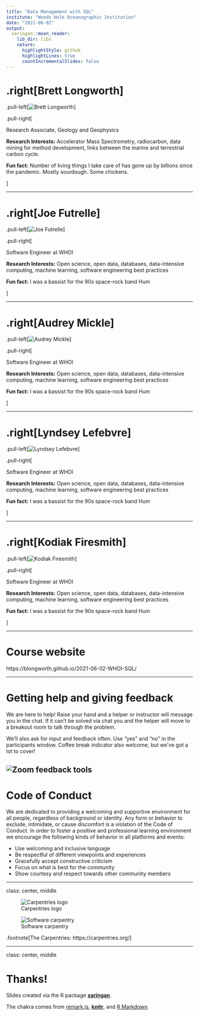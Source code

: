 ```yaml
---
title: "Data Management with SQL"
institute: "Woods Hole Oceanographic Institution"
date: "2021-06-02"
output:
  xaringan::moon_reader:
    lib_dir: libs
    nature:
      highlightStyle: github
      highlightLines: true
      countIncrementalSlides: false
---
```


# .right[Brett Longworth]

.pull-left[![Brett Longworth](images/brett.jpeg)]

.pull-right[

Research Associate, Geology and Geophysics

**Research Interests:** Accelerator Mass Spectrometry, radiocarbon, data mining for method development, links between the marine and terrestrial carbon cycle.

**Fun fact:** Number of living things I take care of has gone up by billions since the pandemic. Mostly sourdough. Some chickens.

]

---

# .right[Joe Futrelle]

.pull-left[![Joe Futrelle](https://avatars2.githubusercontent.com/u/2365298?s=400&u=97004bc2d84a168bcf9b2fd81f03bcde7a15e166&v=4)]

.pull-right[


Software Engineer at WHOI

**Research Interests:** Open science, open data, databases, data-intensive computing, machine learning, software engineering best practices


**Fun fact:** I was a bassist for the 90s space-rock band Hum

]

---

# .right[Audrey Mickle]

.pull-left[![Audrey Mickle]()]

.pull-right[


Software Engineer at WHOI

**Research Interests:** Open science, open data, databases, data-intensive computing, machine learning, software engineering best practices


**Fun fact:** I was a bassist for the 90s space-rock band Hum

]

---

# .right[Lyndsey Lefebvre]

.pull-left[![Lyndsey Lefebvre]()]

.pull-right[


Software Engineer at WHOI

**Research Interests:** Open science, open data, databases, data-intensive computing, machine learning, software engineering best practices


**Fun fact:** I was a bassist for the 90s space-rock band Hum

]

---

# .right[Kodiak Firesmith]

.pull-left[![Kodiak Firesmith]()]

.pull-right[


Software Engineer at WHOI

**Research Interests:** Open science, open data, databases, data-intensive computing, machine learning, software engineering best practices


**Fun fact:** I was a bassist for the 90s space-rock band Hum

]

---

# Course website

https://blongworth.github.io/2021-06-02-WHOI-SQL/

---

# Getting help and giving feedback

We are here to help! Raise your hand and a helper or instructor will message you in the chat. If it can't be solved via chat you and the helper will move to a breakout room to talk through the problem.

We'll also ask for input and feedback often. Use "yes" and "no" in the participants window. Coffee break indicator also welcome, but we've got a lot to cover!

![Zoom feedback tools](images/zoomtools.png)
---

# Code of Conduct

We are dedicated to providing a welcoming and supportive environment for all people, regardless of background or identity. Any form or behavior to exclude, intimidate, or cause discomfort is a violation of the Code of Conduct. In order to foster a positive and professional learning environment we encourage the following kinds of behavior in all platforms and events:

* Use welcoming and inclusive language
* Be respectful of different viewpoints and experiences
* Gracefully accept constructive criticism
* Focus on what is best for the community
* Show courtesy and respect towards other community members

---

class: center, middle

![Carpentries logo](https://carpentries.org/assets/img/TheCarpentries.svg)


![Software carpentry](images/swc_logo.png)

.footnote[The Carpentries: https://carpentries.org/]

---

class: center, middle

# Thanks!

Slides created via the R package [**xaringan**](https://github.com/yihui/xaringan).

The chakra comes from [remark.js](https://remarkjs.com), [**knitr**](http://yihui.org/knitr), and [R Markdown](https://rmarkdown.rstudio.com).

